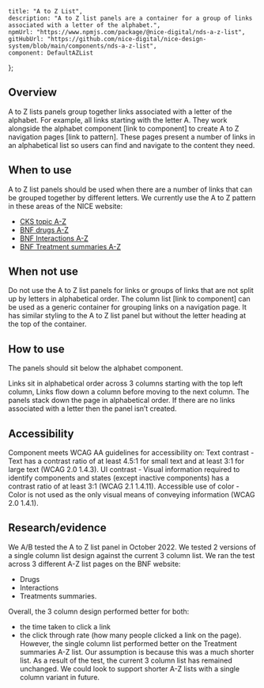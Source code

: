 
	title: "A to Z List",
	description: "A to Z list panels are a container for a group of links associated with a letter of the alphabet.",
	npmUrl: "https://www.npmjs.com/package/@nice-digital/nds-a-z-list",
	gitHubUrl: "https://github.com/nice-digital/nice-design-system/blob/main/components/nds-a-z-list",
	component: DefaultAZList
};

## Overview
A to Z lists panels group together links associated with a letter of the alphabet. For example, all links starting with the letter A.
They work alongside the alphabet component [link to component] to create A to Z navigation pages [link to pattern]. These pages present a number of links in an alphabetical list so users can find and navigate to the content they need.

## When to use
A to Z list panels should be used when there are a number of links that can be grouped together by different letters.
We currently use the A to Z pattern in these areas of the NICE website:
-   [CKS topic A-Z](https://cks.nice.org.uk/topics/#a)
-   [BNF drugs A-Z](https://bnf.nice.org.uk/drugs/)
-   [BNF Interactions A-Z](https://bnf.nice.org.uk/interactions/)
-   [BNF Treatment summaries A-Z](https://bnf.nice.org.uk/treatment-summaries/)

## When not use
Do not use the A to Z list panels for links or groups of links that are not split up by letters in alphabetical order.
The column list [link to component] can be used as a generic container for grouping links on a navigation page. It has similar styling to the A to Z list panel but without the letter heading at the top of the container.

## How to use
The panels should sit below the alphabet component.

<Screenshot image="az1.png" alt="Screenshot of the A-Z List component" caption="Panels sit under the alphabet component which lets users select a letter." />

Links sit in alphabetical order across 3 columns starting with the top left column, Links flow down a column before moving to the next column.
The panels stack down the page in alphabetical order.
If there are no links associated with a letter then the panel isn’t created.

<Screenshot image="az2.png" alt="Screenshot of the A-Z List component" caption="No panels created for X and Y." />

## Accessibility
Component meets WCAG AA guidelines for accessibility on:
Text contrast - Text has a contrast ratio of at least 4.5:1 for small text and at least 3:1 for large text (WCAG 2.0 1.4.3).
UI contrast - Visual information required to identify components and states (except inactive components) has a contrast ratio of at least 3:1 (WCAG 2.1 1.4.11).
Accessible use of color - Color is not used as the only visual means of conveying information (WCAG 2.0 1.4.1).

## Research/evidence
We A/B tested the A to Z list panel in October 2022.
We tested 2 versions of a single column list design against the current 3 column list. We ran the test across 3 different A-Z list pages on the BNF website:
-   Drugs
-   Interactions
-   Treatments summaries.

Overall, the 3 column design performed better for both:
-   the time taken to click a link
-   the click through rate (how many people clicked a link on the page).
However, the single column list performed better on the Treatment summaries A-Z list. Our assumption is because this was a much shorter list.
As a result of the test, the current 3 column list has remained unchanged. We could look to support shorter A-Z lists with a single column variant in future.

